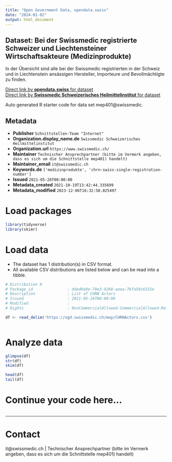 ```yaml
---
title: "Open Government Data, opendata.swiss"
date: "2024-01-02"
output: html_document
---
```


## Dataset: Bei der Swissmedic registrierte Schweizer und Liechtensteiner Wirtschaftsakteure (Medizinprodukte)

In der Übersicht sind alle bei der Swissmedic registrierten in der Schweiz und in Liechtenstein ansässigen Hersteller, Importeure und Bevollmächtigte zu finden.

[Direct link by **opendata.swiss** for dataset](https://opendata.swiss/de/dataset/mep401-chnr-actors)<br>
[Direct link by **Swissmedic Schweizerisches Heilmittelinstitut** for dataset](https://www.swissmedic.ch/swissmedic/de/home/medizinprodukte/marktzugang/registriernummer-chrn.html)

Auto generated R starter code for data set mep401@swissmedic.

## Metadata

- **Publisher** `Schnittstellen-Team "Internet"`
- **Organization.display_name.de** `Swissmedic Schweizerisches Heilmittelinstitut`
- **Organization.url** `https://www.swissmedic.ch/`
- **Maintainer** `Technischer Ansprechpartner (bitte im Vermerk angeben, dass es sich um die Schnittstelle mep401) handelt)`
- **Maintainer_email** `it@swissmedic.ch`
- **Keywords.de** `['medizinprodukte', 'chrn-swiss-single-registration-number']`
- **Issued** `2021-05-26T00:00:00`
- **Metadata_created** `2021-10-19T13:42:44.335699`
- **Metadata_modified** `2023-12-06T16:32:58.025497`


# Load packages

```r

library(tidyverse)
library(skimr)

```

# Load data

-   The dataset has 1 distribution(s) in CSV format.
-   All available CSV distributions are listed below and can be read into a tibble.

```r

# Distribution 0
# Package_id               : dded0a9e-79e3-4268-aeea-76fa58c6315e
# Description              : List of CHRN Actors
# Issued                   : 2021-05-26T00:00:00
# Modified                 : 
# Rights                   : NonCommercialAllowed-CommercialAllowed-ReferenceNotRequired

df <- read_delim('https://ogd.swissmedic.ch/mep/CHRNActors.csv')



```

# Analyze data

```r

glimpse(df)
str(df)
skim(df)

head(df)
tail(df)

```

# Continue your code here...

```r

```

------------------------------------------------------------------------

# Contact

it@swissmedic.ch | Technischer Ansprechpartner (bitte im Vermerk angeben, dass es sich um die Schnittstelle mep401) handelt)
